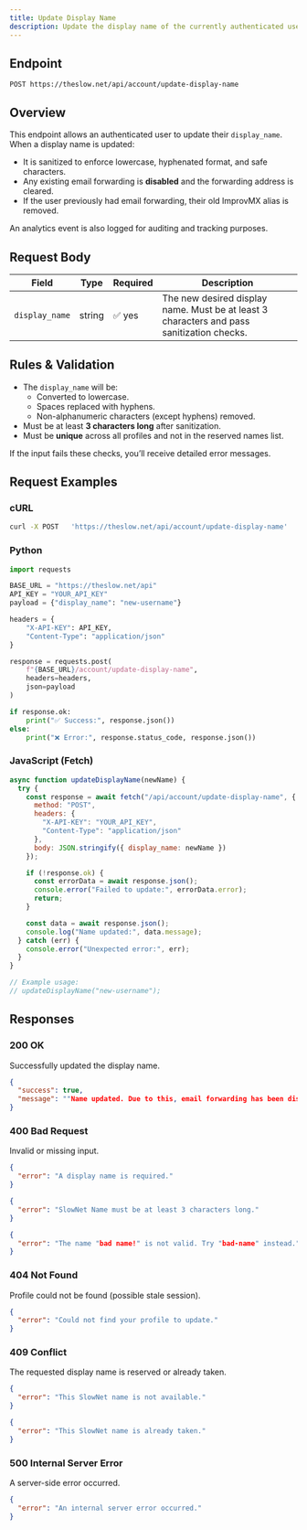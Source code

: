 ```yaml
---
title: Update Display Name
description: Update the display name of the currently authenticated user.
---
```



## Endpoint

```
POST https://theslow.net/api/account/update-display-name
```

## Overview

This endpoint allows an authenticated user to update their `display_name`.
When a display name is updated:

- It is sanitized to enforce lowercase, hyphenated format, and safe characters.
- Any existing email forwarding is **disabled** and the forwarding address is cleared.
- If the user previously had email forwarding, their old ImprovMX alias is removed.

An analytics event is also logged for auditing and tracking purposes.

<AuthSnippet/>

## Request Body

| Field         | Type   | Required | Description                                     |
|---------------|--------|----------|-------------------------------------------------|
| `display_name`| string | ✅ yes   | The new desired display name. Must be at least 3 characters and pass sanitization checks.|

## Rules & Validation

- The `display_name` will be:
  - Converted to lowercase.
  - Spaces replaced with hyphens.
  - Non-alphanumeric characters (except hyphens) removed.
- Must be at least **3 characters long** after sanitization.
- Must be **unique** across all profiles and not in the reserved names list.

If the input fails these checks, you’ll receive detailed error messages.

## Request Examples

### cURL

```bash
curl -X POST   'https://theslow.net/api/account/update-display-name'   -H 'X-API-KEY: YOUR_API_KEY'   -H 'Content-Type: application/json'   -d '{"display_name": "new-username"}'
```

### Python

```python
import requests

BASE_URL = "https://theslow.net/api"
API_KEY = "YOUR_API_KEY"
payload = {"display_name": "new-username"}

headers = {
    "X-API-KEY": API_KEY,
    "Content-Type": "application/json"
}

response = requests.post(
    f"{BASE_URL}/account/update-display-name",
    headers=headers,
    json=payload
)

if response.ok:
    print("✅ Success:", response.json())
else:
    print("❌ Error:", response.status_code, response.json())
```

### JavaScript (Fetch)

```js
async function updateDisplayName(newName) {
  try {
    const response = await fetch("/api/account/update-display-name", {
      method: "POST",
      headers: {
        "X-API-KEY": "YOUR_API_KEY",
        "Content-Type": "application/json"
      },
      body: JSON.stringify({ display_name: newName })
    });

    if (!response.ok) {
      const errorData = await response.json();
      console.error("Failed to update:", errorData.error);
      return;
    }

    const data = await response.json();
    console.log("Name updated:", data.message);
  } catch (err) {
    console.error("Unexpected error:", err);
  }
}

// Example usage:
// updateDisplayName("new-username");
```

## Responses

### 200 OK

Successfully updated the display name.

```json
{
  "success": true,
  "message": ""Name updated. Due to this, email forwarding has been disabled. You can enable it via the API or through the dashboard.""
}
```

### 400 Bad Request

Invalid or missing input.

```json
{
  "error": "A display name is required."
}
```

```json
{
  "error": "SlowNet Name must be at least 3 characters long."
}
```

```json
{
  "error": "The name "bad name!" is not valid. Try "bad-name" instead."
}
```

<unauthorizederror/>

### 404 Not Found

Profile could not be found (possible stale session).

```json
{
  "error": "Could not find your profile to update."
}
```

### 409 Conflict

The requested display name is reserved or already taken.

```json
{
  "error": "This SlowNet name is not available."
}
```

```json
{
  "error": "This SlowNet name is already taken."
}
```

### 500 Internal Server Error

A server-side error occurred.

```json
{
  "error": "An internal server error occurred."
}
```

<SupportSnippet/>
